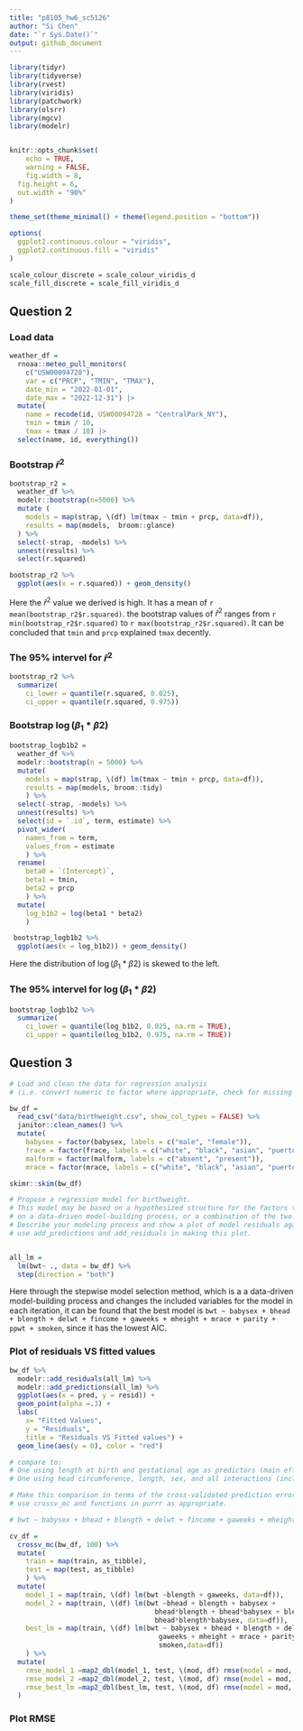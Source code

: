```yaml
---
title: "p8105_hw6_sc5126"
author: "Si Chen"
date: "`r Sys.Date()`"
output: github_document
---
```


```r
library(tidyr)
library(tidyverse)
library(rvest)
library(viridis)
library(patchwork)
library(olsrr)
library(mgcv)
library(modelr)


knitr::opts_chunk$set(
	echo = TRUE,
	warning = FALSE,
	fig.width = 8, 
  fig.height = 6,
  out.width = "90%"
)

theme_set(theme_minimal() + theme(legend.position = "bottom"))

options(
  ggplot2.continuous.colour = "viridis",
  ggplot2.continuous.fill = "viridis"
)

scale_colour_discrete = scale_colour_viridis_d
scale_fill_discrete = scale_fill_viridis_d
```

## Question 2

### Load data
```r
weather_df = 
  rnoaa::meteo_pull_monitors(
    c("USW00094728"),
    var = c("PRCP", "TMIN", "TMAX"), 
    date_min = "2022-01-01",
    date_max = "2022-12-31") |>
  mutate(
    name = recode(id, USW00094728 = "CentralPark_NY"),
    tmin = tmin / 10,
    tmax = tmax / 10) |>
  select(name, id, everything())
```
### Bootstrap $\hat{r}^2$
```r
bootstrap_r2 = 
  weather_df %>%  
  modelr::bootstrap(n=5000) %>%  
  mutate (
    models = map(strap, \(df) lm(tmax ~ tmin + prcp, data=df)),
    results = map(models,  broom::glance) 
  ) %>%  
  select(-strap, -models) %>%  
  unnest(results) %>%  
  select(r.squared)

```

```r
bootstrap_r2 %>% 
  ggplot(aes(x = r.squared)) + geom_density()

```


Here the $\hat{r}^2$ value we derived is high. It has a mean of `r mean(bootstrap_r2$r.squared)`. the bootstrap values of $\hat{r}^2$ ranges from `r min(bootstrap_r2$r.squared)` to `r max(bootstrap_r2$r.squared)`. It can be concluded that `tmin` and `prcp` explained `tmax` decently.


### The 95% intervel for $\hat{r}^2$

```r

bootstrap_r2 %>%  
  summarize(
    ci_lower = quantile(r.squared, 0.025), 
    ci_upper = quantile(r.squared, 0.975))

```


### Bootstrap $\log(\beta_1 * \beta2)$
```r

bootstrap_logb1b2 = 
  weather_df %>% 
  modelr::bootstrap(n = 5000) %>% 
  mutate(
    models = map(strap, \(df) lm(tmax ~ tmin + prcp, data=df)),
    results = map(models, broom::tidy)
    ) %>% 
  select(-strap, -models) %>% 
  unnest(results) %>% 
  select(id = `.id`, term, estimate) %>% 
  pivot_wider(
    names_from = term, 
    values_from = estimate
    ) %>% 
  rename(
    beta0 = `(Intercept)`, 
    beta1 = tmin,
    beta2 = prcp
    ) %>% 
  mutate(
    log_b1b2 = log(beta1 * beta2)
    )

```



```r

 bootstrap_logb1b2 %>% 
  ggplot(aes(x = log_b1b2)) + geom_density()

```


Here the distribution of $\log(\beta_1 * \beta2)$ is skewed to the left.



### The 95% intervel for $\log(\beta_1 * \beta2)$

```r

bootstrap_logb1b2 %>%  
  summarize(
    ci_lower = quantile(log_b1b2, 0.025, na.rm = TRUE), 
    ci_upper = quantile(log_b1b2, 0.975, na.rm = TRUE))

```



## Question 3

```r
# Load and clean the data for regression analysis 
# (i.e. convert numeric to factor where appropriate, check for missing data, etc.).

bw_df = 
  read_csv("data/birthweight.csv", show_col_types = FALSE) %>% 
  janitor::clean_names() %>% 
  mutate(
    babysex = factor(babysex, labels = c("male", "female")),
    frace = factor(frace, labels = c("white", "black", "asian", "puerto rican", "other")),
    malform = factor(malform, labels = c("absent", "present")),
    mrace = factor(mrace, labels = c("white", "black", "asian", "puerto rican")))

```

```r
skimr::skim(bw_df)

```


```r
# Propose a regression model for birthweight. 
# This model may be based on a hypothesized structure for the factors that underly birthweight, 
# on a data-driven model-building process, or a combination of the two. 
# Describe your modeling process and show a plot of model residuals against fitted values – 
# use add_predictions and add_residuals in making this plot.


all_lm = 
  lm(bwt~ ., data = bw_df) %>% 
  step(direction = "both")

```

Here through the stepwise model selection method, which is a a data-driven model-building process and changes the included variables for the model in each iteration, it can be found that the best model is `bwt ~ babysex + bhead + blength + delwt + fincome + gaweeks + mheight + mrace + parity + ppwt + smoken`, since it has the lowest AIC.


###  Plot of residuals VS fitted values
```r

bw_df %>% 
  modelr::add_residuals(all_lm) %>%
  modelr::add_predictions(all_lm) %>% 
  ggplot(aes(x = pred, y = resid)) +
  geom_point(alpha =.3) +
  labs( 
    x= "Fitted Values", 
    y = "Residuals",
    title = "Residuals VS Fitted values") +
  geom_line(aes(y = 0), color = "red")

```



```r
# compare to:
# One using length at birth and gestational age as predictors (main effects only)
# One using head circumference, length, sex, and all interactions (including the three-way interaction) between these

# Make this comparison in terms of the cross-validated prediction error; 
# use crossv_mc and functions in purrr as appropriate.

# bwt ~ babysex + bhead + blength + delwt + fincome + gaweeks + mheight + mrace + parity + ppwt + smoken

cv_df = 
  crossv_mc(bw_df, 100) %>% 
  mutate(
    train = map(train, as_tibble),
    test = map(test, as_tibble)
    ) %>% 
  mutate(
    model_1 = map(train, \(df) lm(bwt ~blength + gaweeks, data=df)),
    model_2 = map(train, \(df) lm(bwt ~bhead + blength + babysex +
                                    bhead*blength + bhead*babysex + blength*babysex + 
                                    bhead*blength*babysex, data=df)),
    best_lm = map(train, \(df) lm(bwt ~ babysex + bhead + blength + delwt + fincome + 
                                     gaweeks + mheight + mrace + parity + ppwt + 
                                     smoken,data=df))
    ) %>% 
  mutate(
    rmse_model_1 =map2_dbl(model_1, test, \(mod, df) rmse(model = mod, data = df)),
    rmse_model_2 =map2_dbl(model_2, test, \(mod, df) rmse(model = mod, data = df)),
    rmse_best_lm =map2_dbl(best_lm, test, \(mod, df) rmse(model = mod, data = df))
  )

```
### Plot RMSE

```r

```






